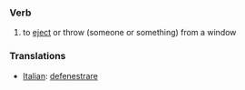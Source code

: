 ===Verb===
# to [[eject]] or throw (someone or something) from a window

=== Translations ===
*[[Italian]]: [[defenestrare]]